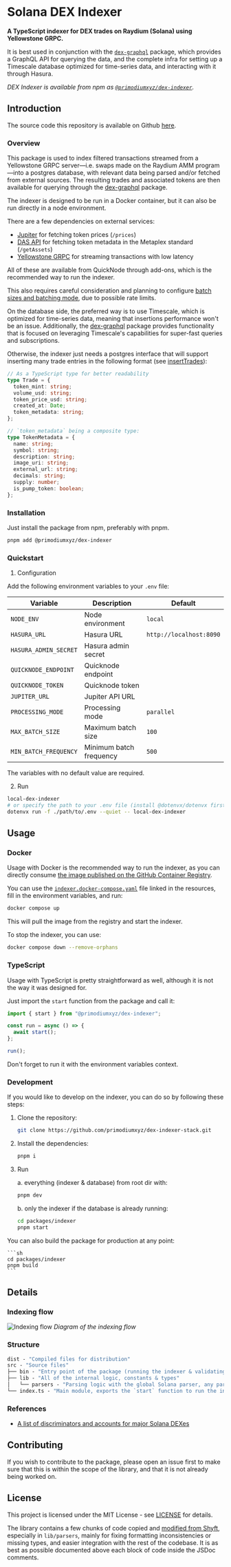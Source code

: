 # Solana DEX Indexer

**A TypeScript indexer for DEX trades on Raydium (Solana) using Yellowstone
GRPC.**

It is best used in conjunction with the [`dex-graphql`](./graphql.mdx) package,
which provides a GraphQL API for querying the data, and the complete infra for
setting up a Timescale database optimized for time-series data, and interacting
with it through Hasura.

_DEX Indexer is available from npm as
[`@primodiumxyz/dex-indexer`](https://www.npmjs.com/package/@primodiumxyz/dex-indexer)._

## Introduction

The source code this repository is available on Github
[here](https://github.com/primodiumxyz/dex-indexer-stack/tree/main/packages/indexer).

### Overview

This package is used to index filtered transactions streamed from a Yellowstone
GRPC server—i.e. swaps made on the Raydium AMM program—into a postgres database,
with relevant data being parsed and/or fetched from external sources. The
resulting trades and associated tokens are then available for querying through
the
[dex-graphql](https://github.com/primodiumxyz/dex-indexer-stack/tree/main/packages/gql)
package.

The indexer is designed to be run in a Docker container, but it can also be run
directly in a node environment.

There are a few dependencies on external services:

- [Jupiter](https://station.jup.ag/docs/apis/price-api-v2) for fetching token
  prices (`/prices`)
- [DAS API](https://developers.metaplex.com/das-api) for fetching token metadata
  in the Metaplex standard (`/getAssets`)
- [Yellowstone GRPC](https://github.com/rpcpool/yellowstone-grpc) for streaming
  transactions with low latency

All of these are available from QuickNode through add-ons, which is the
recommended way to run the indexer.

This also requires careful consideration and planning to configure
[batch sizes and batching mode](https://github.com/primodiumxyz/dex-indexer-stack/blob/main/packages/indexer/bin/parseEnv.ts),
due to possible rate limits.

On the database side, the preferred way is to use Timescale, which is optimized
for time-series data, meaning that insertions performance won't be an issue.
Additionally, the
[dex-graphql](https://github.com/primodiumxyz/dex-indexer-stack/tree/main/packages/gql)
package provides functionality that is focused on leveraging Timescale's
capabilities for super-fast queries and subscriptions.

Otherwise, the indexer just needs a postgres interface that will support
inserting many trade entries in the following format (see
[insertTrades](https://github.com/primodiumxyz/dex-indexer-stack/blob/main/packages/indexer/src/lib/utils.ts)):

```typescript
// As a TypeScript type for better readability
type Trade = {
  token_mint: string;
  volume_usd: string;
  token_price_usd: string;
  created_at: Date;
  token_metadata: string;
};

// `token_metadata` being a composite type:
type TokenMetadata = {
  name: string;
  symbol: string;
  description: string;
  image_uri: string;
  external_url: string;
  decimals: string;
  supply: number;
  is_pump_token: boolean;
};
```

### Installation

Just install the package from npm, preferably with pnpm.

```bash
pnpm add @primodiumxyz/dex-indexer
```

### Quickstart

1. Configuration

Add the following environment variables to your `.env` file:

| Variable              | Description             | Default                 |
| --------------------- | ----------------------- | ----------------------- |
| `NODE_ENV`            | Node environment        | `local`                 |
| `HASURA_URL`          | Hasura URL              | `http://localhost:8090` |
| `HASURA_ADMIN_SECRET` | Hasura admin secret     |                         |
| `QUICKNODE_ENDPOINT`  | Quicknode endpoint      |                         |
| `QUICKNODE_TOKEN`     | Quicknode token         |                         |
| `JUPITER_URL`         | Jupiter API URL         |                         |
| `PROCESSING_MODE`     | Processing mode         | `parallel`              |
| `MAX_BATCH_SIZE`      | Maximum batch size      | `100`                   |
| `MIN_BATCH_FREQUENCY` | Minimum batch frequency | `500`                   |

The variables with no default value are required.

2. Run

```sh
local-dex-indexer
# or specify the path to your .env file (install @dotenvx/dotenvx first)
dotenvx run -f ./path/to/.env --quiet -- local-dex-indexer
```

## Usage

### Docker

Usage with Docker is the recommended way to run the indexer, as you can directly
consume
[the image published on the GitHub Container Registry](https://github.com/primodiumxyz/dex-indexer-stack/pkgs/container/sdi-indexer).

You can use the
[`indexer.docker-compose.yaml`](https://github.com/primodiumxyz/dex-indexer-stack/blob/main/resources/indexer.docker-compose.yaml)
file linked in the resources, fill in the environment variables, and run:

```sh
docker compose up
```

This will pull the image from the registry and start the indexer.

To stop the indexer, you can use:

```sh
docker compose down --remove-orphans
```

### TypeScript

Usage with TypeScript is pretty straightforward as well, although it is not the
way it was designed for.

Just import the `start` function from the package and call it:

```typescript
import { start } from "@primodiumxyz/dex-indexer";

const run = async () => {
  await start();
};

run();
```

Don't forget to run it with the environment variables context.

### Development

If you would like to develop on the indexer, you can do so by following these
steps:

1. Clone the repository:

   ```sh
   git clone https://github.com/primodiumxyz/dex-indexer-stack.git
   ```

2. Install the dependencies:

   ```sh
   pnpm i
   ```

3. Run

   a. everything (indexer & database) from root dir with:

   ```sh
   pnpm dev
   ```

   b. only the indexer if the database is already running:

   ```sh
   cd packages/indexer
   pnpm start
   ```

You can also build the package for production at any point:

    ```sh
    cd packages/indexer
    pnpm build
    ```

## Details

### Indexing flow

![Indexing flow](../../public/tub/indexing_flow_diagram.png) _Diagram of the
indexing flow_

### Structure

```ml
dist - "Compiled files for distribution"
src - "Source files"
├── bin - "Entry point of the package (running the indexer & validating the environment)"
├── lib - "All of the internal logic, constants & types"
│   └── parsers - "Parsing logic with the global Solana parser, any parser specific to a DEX and utilities"
└── index.ts - "Main module, exports the `start` function to run the indexer"
```

### References

- [A list of discriminators and accounts for major Solana DEXes](https://github.com/Topledger/solana-programs/tree/main/dex-trades/src/dapps)

## Contributing

If you wish to contribute to the package, please open an issue first to make
sure that this is within the scope of the library, and that it is not already
being worked on.

## License

This project is licensed under the MIT License - see
[LICENSE](https://github.com/primodiumxyz/dex-indexer-stack/blob/main/LICENSE)
for details.

The library contains a few chunks of code copied and
[modified from Shyft](https://github.com/Shyft-to/solana-tx-parser-public),
especially in `lib/parsers`, mainly for fixing formatting inconsistencies or
missing types, and easier integration with the rest of the codebase. It is as
best as possible documented above each block of code inside the JSDoc comments.
